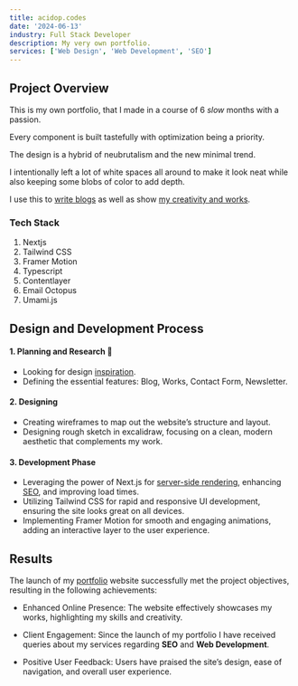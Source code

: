 ```yaml
---
title: acidop.codes
date: '2024-06-13'
industry: Full Stack Developer
description: My very own portfolio.
services: ['Web Design', 'Web Development', 'SEO']
---
```


## Project Overview

This is my own portfolio, that I made in a course of 6 _slow_ months with a passion.

Every component is built tastefully with optimization being a priority.

The design is a hybrid of neubrutalism and the new minimal trend.

I intentionally left a lot of white spaces all around to make it look neat while also keeping some blobs of color to add depth.

I use this to [write blogs](/blogs) as well as show [my creativity and works](/works).

### Tech Stack

1. Nextjs
2. Tailwind CSS
3. Framer Motion
4. Typescript
5. Contentlayer
6. Email Octopus
7. Umami.js

## Design and Development Process

#### 1. Planning and Research 📝

- Looking for design [inspiration](https://minimal.gallery).
- Defining the essential features: Blog, Works, Contact Form, Newsletter.

#### 2. Designing

- Creating wireframes to map out the website’s structure and layout.
- Designing rough sketch in excalidraw, focusing on a clean, modern aesthetic that complements my work.

#### 3. Development Phase

- Leveraging the power of Next.js for [server-side rendering](https://nextjs.org/docs/app/building-your-application/rendering), enhancing [SEO](https://moz.com/learn/seo/what-is-seo), and improving load times.
- Utilizing Tailwind CSS for rapid and responsive UI development, ensuring the site looks great on all devices.
- Implementing Framer Motion for smooth and engaging animations, adding an interactive layer to the user experience.

## Results

The launch of my [portfolio](/) website successfully met the project objectives, resulting in the following achievements:

- Enhanced Online Presence: The website effectively showcases my works, highlighting my skills and creativity.

- Client Engagement: Since the launch of my portfolio I have received queries about my services regarding **SEO** and **Web Development**.

- Positive User Feedback: Users have praised the site’s design, ease of navigation, and overall user experience.
